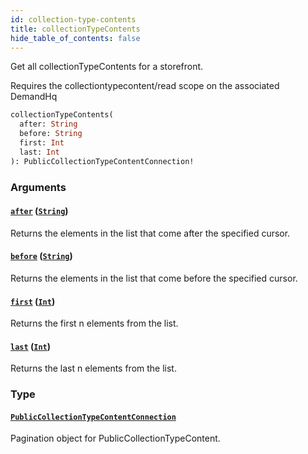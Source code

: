 ```yaml
---
id: collection-type-contents
title: collectionTypeContents
hide_table_of_contents: false
---
```



Get all collectionTypeContents for a storefront.
            
Requires the collectiontypecontent/read scope on the associated DemandHq

```graphql
collectionTypeContents(
  after: String
  before: String
  first: Int
  last: Int
): PublicCollectionTypeContentConnection!
```


### Arguments

#### [`after`](#) ([`String`](/demand/api/graphql-storefront/reference/scalars/string))

Returns the elements in the list that come after the specified cursor.


#### [`before`](#) ([`String`](/demand/api/graphql-storefront/reference/scalars/string))

Returns the elements in the list that come before the specified cursor.


#### [`first`](#) ([`Int`](/demand/api/graphql-storefront/reference/scalars/int))

Returns the first n elements from the list.


#### [`last`](#) ([`Int`](/demand/api/graphql-storefront/reference/scalars/int))

Returns the last n elements from the list.


### Type

#### [`PublicCollectionTypeContentConnection`](/demand/api/graphql-storefront/reference/objects/public-collection-type-content-connection)

Pagination object for PublicCollectionTypeContent.




